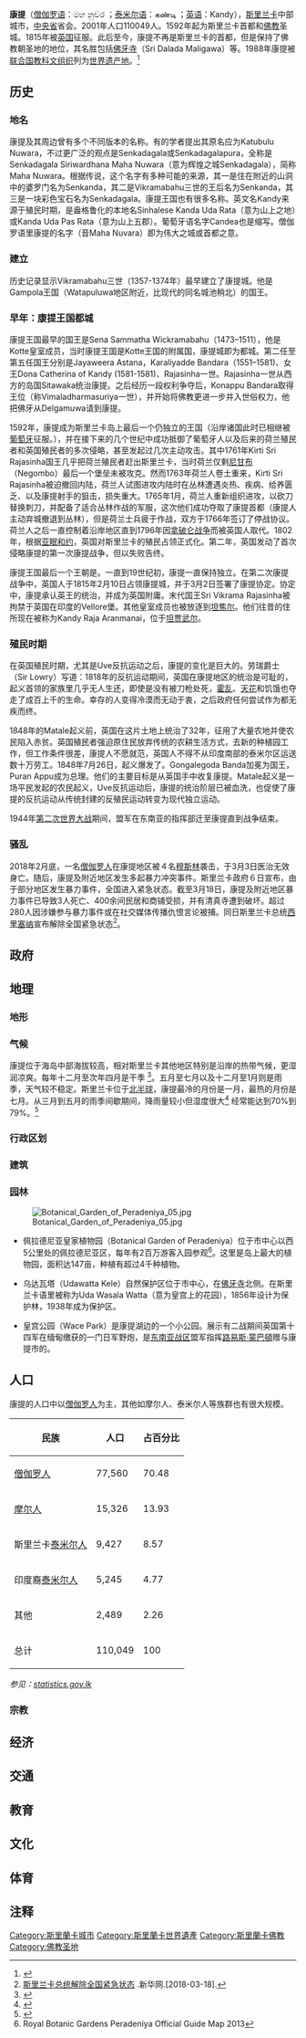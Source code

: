{{noteTA
|G1=地名
}}
{{Infobox settlement
|official_name    = 康提
|native_name = ''<big>'''මහ නුවර'''''</big> <br> ''<small>'''கண்டி'''</small>''
|settlement_type = 城市
|image_skyline = SL Kandy asv2020-01 img10 Arthurs Seat view.jpg
|imagesize        =
|image_caption    =  康提湖及市中心
|image_flag       =
|image_seal       = <!-- 檔案不存在 Kandy_Coat_of_Arms.JPG ，可從英文維基百科取得 -->
|nickname                = Nuwara, SenkadagalaPura
|motto                   = 忠诚自由（''Loyal and Free''）
|image_map        = 
|map_caption      = 
|pushpin_map      = Sri Lanka
|pushpin_map_caption      = 康提位於斯里蘭卡的位置
|coordinates_region     = LK
|subdivision_type       = [[國家|國家]]
|subdivision_name       = [[斯里蘭卡|斯里蘭卡]]
|subdivision_type1      = [[斯里兰卡行政区划|省]]
|subdivision_name1      = [[中央省_(斯里兰卡)|中央省]]
|subdivision_type2      = 区
|subdivision_name2      = 康提区
|leader_title=市政局
|leader_name=
|leader_title1=
|leader_name1=
|leader_title2=[[市长|市长]]
|leader_name2= Mahen Ratwatte
|language = Sinhala, Tamil, English
|area_magnitude   =
|area_total_km2   = 27
|area_total_sq_mi = 
|area_land_km2    =
|area_land_sq_mi  =
|area_water_km2   =
|area_water_sq_mi =
| elevation_m             = 500
|population_as_of = 2011<ref name="census">[http://www.citypopulation.de/SriLanka.html Census July 2011 (via] {{WebCite|url=https://www.webcitation.org/66KwzJDWg?url=http://www.citypopulation.de/SriLanka.html |date=20120321200607 |dateformat=iso }}. Citypopulation.de. Retrieved on 2011-10-17.</ref>
|population_total = 125,400
|population_metro = 
|population_density_km2 = 4591
|timezone         = [[UTC+05:30|斯里兰卡时间]]
|utc_offset       = +05:30
| latd  = 7 |latm  = 17 |lats  = 47 |latNS  = N
| longd = 80 |longm = 38 |longs = 6 |longEW = E
|website          = [http://www.kandycity.org/ www.kandycity.org]
|footnotes        =
}}
{{世界遗产概要表
|zh_name = 康提圣城
|site_img = SL Kandy asv2020-01 img33 Sacred Tooth Temple.jpg
|site_img_capt = 康提的[[佛牙寺|佛牙寺]]
|site_img_width = 350px
|en_name = Sacred City of Kandy
|fr_name = Ville sacrée de Kandy
|country = {{SRI}}
|Region = 亚洲和太平洋地区
|area = 
|criterion_c = (iv)(vi)
|ID = 450
|rg_year = 1988
|org_url = http://whc.unesco.org/en/list/450
}}
'''康提'''（[[僧伽罗语|僧伽罗语]]：මහ නුවර ；[[泰米尔语|泰米尔语]]：கண்டி ；[[英语|英语]]：Kandy），[[斯里兰卡|斯里兰卡]]中部城市，[[中央省_(斯里兰卡)|中央省]]省会。2001年人口110049人。1592年起为斯里兰卡首都和[[佛教|佛教]]圣城。1815年被[[英国|英国]]征服。此后至今，康提不再是斯里兰卡的首都，但是保持了佛教朝圣地的地位，其名胜包括[[佛牙寺|佛牙寺]]（Sri Dalada Maligawa）等。1988年康提被[[联合国教科文组织|联合国教科文组织]]列为[[世界遗产地|世界遗产地]]。<ref>{{cite web|url=|title=Heritage Sites|publisher=Central Cultural Fund|accessdate=2010-10-24}}</ref>

==历史==
===地名===
康提及其周边曾有多个不同版本的名称。有的学者提出其原名应为Katubulu Nuwara，不过更广泛的观点是Senkadagala或Senkadagalapura，全称是Senkadagala Siriwardhana Maha Nuwara（意为辉煌之城Senkadagala），简称Maha Nuwara。根据传说，这个名字有多种可能的来源，其一是住在附近的山洞中的婆罗门名为Senkanda，其二是Vikramabahu三世的王后名为Senkanda，其三是一块彩色宝石名为Senkadagala。康提王国也有很多名称。英文名Kandy来源于殖民时期，是盎格鲁化的本地名Sinhalese Kanda Uda Rata（意为山上之地）或Kanda Uda Pas Rata（意为山上五郡）。葡萄牙语名字Candea也是缩写。僧伽罗语里康提的名字（音Maha Nuvara）即为伟大之城或首都之意。

===建立===
历史记录显示Vikramabahu三世（1357-1374年）最早建立了康提城。他是Gampola王国（Watapuluwa地区附近，比现代的同名城池稍北）的国王。

===早年：康提王国都城===
康提王国最早的国王是Sena Sammatha Wickramabahu（1473–1511），他是Kotte皇室成员，当时康提王国是Kotte王国的附属国，康提城即为都城。第二任至第五任国王分别是Jayaweera Astana，Karaliyadde Bandara（1551–1581)、女王Dona Catherina of Kandy (1581-1581)、Rajasinha一世。Rajasinha一世从西方的岛国Sitawaka统治康提。之后经历一段权利争夺后，Konappu Bandara取得王位（称Vimaladharmasuriya一世），并开始将佛教更进一步并入世俗权力，他把佛牙从Delgamuwa请到康提。
 
1592年，康提成为斯里兰卡岛上最后一个仍独立的王国（沿岸诸国此时已相继被[[葡萄牙|葡萄牙]]征服。），并在接下来的几个世纪中成功抵御了葡萄牙人以及后来的荷兰殖民者和英国殖民者的多次侵略，甚至发起过几次主动攻击。其中1761年Kirti Sri Rajasinha国王几乎把荷兰殖民者赶出斯里兰卡，当时荷兰仅剩[[尼甘布|尼甘布]]（Negombo）最后一个堡垒未被攻克。然而1763年荷兰人卷土重来，Kirti Sri Rajasinha被迫撤回内陆，荷兰人试图进攻内陆时在丛林遭遇炎热、疾病、给养匮乏、以及康提射手的狙击，损失重大。1765年1月，荷兰人重新组织进攻，以砍刀替换刺刀，并配备了适合丛林作战的军服，这次他们成功夺取了康提首都（康提人主动弃城撤退到丛林），但是荷兰士兵疲于作战，双方于1766年签订了停战协议。荷兰人之后一直控制着沿岸地区直到1796年因[[拿破仑战争|拿破仑战争]]而被英国人取代。1802年，根据[[亚眠和约|亚眠和约]]，英国对斯里兰卡的殖民占领正式化。第二年，英国发动了首次侵略康提的第一次康提战争，但以失败告终。

康提王国最后一个王朝是{{link-en|坦贾武尔纳亚克政权|Thanjavur Nayak kingdom}}。一直到19世纪初，康提一直保持独立。在第二次康提战争中，英国人于1815年2月10日占领康提城，并于3月2日签署了康提协定。协定中，康提承认英王的统治，并成为英国附庸。末代国王Sri Vikrama Rajasinha被拘禁于英国在印度的Vellore堡。其他皇室成员也被放逐到[[坦焦尔|坦焦尔]]。他们往昔的住所现在被称为Kandy Raja Aranmanai，位于[[坦贾武尔|坦贾武尔]]。

===殖民时期===
在英国殖民时期，尤其是Uve反抗运动之后，康提的变化是巨大的。劳瑞爵士（Sir Lowry）写道：1818年的反抗运动期间，英国在康提地区的统治是可耻的，起义首领的家族里几乎无人生还，即使是没有被刀枪处死，[[霍乱|霍乱]]、[[天花|天花]]和饥饿也夺走了成百上千的生命。幸存的人变得冷漠而无动于衷，之后政府任何尝试作为都无疾而终。

1848年的Matale起义前，英国在这片土地上统治了32年，征用了大量农地并使农民陷入赤贫。英国殖民者强迫原住民放弃传统的农耕生活方式，去新的种植园工作，但工作条件很差，康提人不愿就范，英国人不得不从印度南部的泰米尔区运送数十万劳工。1848年7月26日，起义爆发了。Gongalegoda Banda加冕为国王，Puran Appu成为总理。他们的主要目标是从英国手中收复康提。Matale起义是一场平民发起的农民起义，Uve反抗运动后，康提的统治阶层已被血洗，也促使了康提的反抗运动从传统封建的反殖民运动转变为现代独立运动。

1944年[[第二次世界大战|第二次世界大战]]期间，盟军在东南亚的指挥部迁至康提直到战争结束。

===骚乱===
{{Main|{{link-en|2018年斯里兰卡反穆斯林暴动|2018 anti-Muslim riots in Sri Lanka}}}}
2018年2月底，一名[[僧伽罗人|僧伽罗人]]在康提地区被４名[[穆斯林|穆斯林]]袭击，于3月3日医治无效身亡。随后，康提及附近地区发生多起暴力冲突事件。斯里兰卡政府６日宣布，由于部分地区发生暴力事件，全国进入紧急状态。截至3月18日，康提及附近地区暴力事件已导致3人死亡、400余间民居和商铺受损，并有清真寺遭到破坏。超过280人因涉嫌参与暴力事件或在社交媒体传播仇恨言论被捕。同日斯里兰卡总统[[迈特里帕拉·西里塞纳|西里塞纳]]宣布解除全国紧急状态<ref>[http://www.xinhuanet.com/2018-03/18/c_1122553766.htm 斯里兰卡总统解除全国紧急状态] {{Wayback|url=http://www.xinhuanet.com/2018-03/18/c_1122553766.htm |date=20200810005526 }}.新华网.[2018-03-18].</ref>。

==政府==

==地理==

===地形===
===气候===
康提位于海岛中部海拔较高，相对斯里兰卡其他地区特别是沿岸的热带气候，更湿润凉爽。每年十二月至次年四月是干季
<ref>{{cite web|title=Kandy Weather|url=http://www.hotels-in-kandy.com/kandy-hotels/kandy-weather.php|publisher=eZeeStay|accessdate=22 June 2011|deadurl=yes|archiveurl=https://web.archive.org/web/20120326001745/http://www.hotels-in-kandy.com/kandy-hotels/kandy-weather.php|archivedate=2012年3月26日}}</ref>。五月至七月以及十二月至1月则是雨季，天气较不稳定。斯里兰卡位于[[北半球|北半球]]，康提最冷的月份是一月，最热的月份是七月。从三月到五月的雨季间歇期间，降雨量较小但湿度很大<ref>{{cite web|title=Kandy Weather and When to Go|url=http://www.tripadvisor.com/Travel-g304138-s208/Kandy:Sri-Lanka:Weather.And.When.To.Go.html|publisher=TripAdvisor|accessdate=22 June 2011|archive-date=2018-08-27|archive-url=https://web.archive.org/web/20180827142504/https://www.tripadvisor.com/Travel-g304138-s208/Kandy:Sri-Lanka:Weather.And.When.To.Go.html}}</ref> 经常能达到70%到79%。<ref>{{cite web|title=Kandy|url=http://www.tsitours.com/srilanka/kandy.html|publisher=tsitours|accessdate=22 June 2011|archive-date=2022-05-17|archive-url=https://web.archive.org/web/20220517170955/http://www.tsitours.com/srilanka/kandy.html}}</ref>
{{Weather box
|collapsed=
|open=
|metric first= yes
|single line=  yes
|location=     康提
|temperature colour= <!--Enter "pastel" for pastel temperature colours, remove this line for the standard colouring.-->
<!--Maximum Humidex-->
|Jan maximum humidex=
|Feb maximum humidex=
|Mar maximum humidex=
|Apr maximum humidex=
|May maximum humidex=
|Jun maximum humidex=
|Jul maximum humidex=
|Aug maximum humidex=
|Sep maximum humidex=
|Oct maximum humidex=
|Nov maximum humidex=
|Dec maximum humidex=
|year maximum humidex=
<!--Record high temperatures-->
<!--Note that record temperatures should be used sparingly in main city articles, and should only be used when the data period is of the greatest length possible.-->
|Jan record high C=
|Feb record high C=
|Mar record high C=
|Apr record high C=
|May record high C=
|Jun record high C=
|Jul record high C=
|Aug record high C=
|Sep record high C=
|Oct record high C=
|Nov record high C=
|Dec record high C=
|year record high C=
<!--Average high temperatures-->
|Jan high C= 
|Feb high C= 
|Mar high C= 
|Apr high C= 
|May high C= 
|Jun high C= 
|Jul high C= 
|Aug high C= 
|Sep high C= 
|Oct high C= 
|Nov high C= 
|Dec high C= 
|year high C= 
<!--Mean daily temperature-->
|Jan mean C= 23.4
|Feb mean C= 24.2
|Mar mean C= 25.6
|Apr mean C= 26.1
|May mean C= 25.7
|Jun mean C= 24.8
|Jul mean C= 24.5
|Aug mean C= 24.4
|Sep mean C= 24.3
|Oct mean C= 24.4
|Nov mean C= 24.2
|Dec mean C= 23.7
|year mean C= 24.7
<!--Average low temperatures-->
|Jan low C= 
|Feb low C= 
|Mar low C= 
|Apr low C= 
|May low C=
|Jun low C= 
|Jul low C= 
|Aug low C= 
|Sep low C= 
|Oct low C= 
|Nov low C= 
|Dec low C= 
|year low C= 
<!--Record low temperatures-->
<!--Note that record temperatures should be used sparingly in main city articles, and should only be used when the data period is of the greatest length possible.-->
|Jan record low C=
|Feb record low C=
|Mar record low C=
|Apr record low C=
|May record low C=
|Jun record low C=
|Jul record low C=
|Aug record low C=
|Sep record low C=
|Oct record low C=
|Nov record low C=
|Dec record low C=
|year record low C=
<!--Minimum Wind Chill-->
|Jan chill=
|Feb chill=
|Mar chill=
|Apr chill=
|May chill=
|Jun chill=
|Jul chill=
|Aug chill=
|Sep chill=
|Oct chill=
|Nov chill=
|Dec chill=
|year chill=
<!--Total Precipitation, this should include rain and snow.-->
|precipitation colour= <!--Enter "green" for green precipitation colours, remove this line for blue colouring.-->
<!--IMPORTANT: use mm or cm but NOT both!-->
|Jan precipitation cm=  |Jan precipitation mm= 79
|Feb precipitation cm=  |Feb precipitation mm= 74
|Mar precipitation cm=  |Mar precipitation mm= 71
|Apr precipitation cm=  |Apr precipitation mm= 188
|May precipitation cm=  |May precipitation mm= 144
|Jun precipitation cm=  |Jun precipitation mm= 132
|Jul precipitation cm=  |Jul precipitation mm= 128
|Aug precipitation cm=  |Aug precipitation mm= 113
|Sep precipitation cm=  |Sep precipitation mm= 155
|Oct precipitation cm=  |Oct precipitation mm= 264
|Nov precipitation cm=  |Nov precipitation mm= 296
|Dec precipitation cm=  |Dec precipitation mm= 196
|year precipitation cm=  |year precipitation mm=
<!--Rainfall-->
|rain colour= <!--Enter "green" for green rainfall colours, remove this line for blue colouring.-->
<!--IMPORTANT: use mm or cm but NOT both!-->
|Jan rain cm=  |Jan rain mm= 
|Feb rain cm=  |Feb rain mm= 
|Mar rain cm=  |Mar rain mm= 
|Apr rain cm=  |Apr rain mm= 
|May rain cm=  |May rain mm= 
|Jun rain cm=  |Jun rain mm= 
|Jul rain cm=  |Jul rain mm= 
|Aug rain cm=  |Aug rain mm= 
|Sep rain cm=  |Sep rain mm= 
|Oct rain cm=  |Oct rain mm= 
|Nov rain cm=  |Nov rain mm= 
|Dec rain cm=  |Dec rain mm= 
|year rain cm=  |year rain mm= 
<!--Snowfall-->
<!--IMPORTANT: use mm or cm but NOT both!-->
|Jan snow cm=  |Jan snow mm=
|Feb snow cm=  |Feb snow mm=
|Mar snow cm=  |Mar snow mm=
|Apr snow cm=  |Apr snow mm=
|May snow cm=  |May snow mm=
|Jun snow cm=  |Jun snow mm=
|Jul snow cm=  |Jul snow mm=
|Aug snow cm=  |Aug snow mm=
|Sep snow cm=  |Sep snow mm=
|Oct snow cm=  |Oct snow mm=
|Nov snow cm=  |Nov snow mm=
|Dec snow cm=  |Dec snow mm=
|year snow cm=  |year snow mm=
<!--Average daily % humidity-->
<!-- If entering the average daily % humidity, then the humidex table should be used. As of December 2009, few if any countries other than Canada use the Humidex.-->
|Jan humidity=
|Feb humidity=
|Mar humidity=
|Apr humidity=
|May humidity=
|Jun humidity=
|Jul humidity=
|Aug humidity=
|Sep humidity=
|Oct humidity=
|Nov humidity=
|Dec humidity=
|year humidity=
<!--Average number of precipitation days-->
|unit precipitation days= <!--If entering the average number of days, then the unit requirement should be used, because this varies between countries. Eg. 0.2 cm, 0.2 mm.-->
|Jan precipitation days=
|Feb precipitation days=
|Mar precipitation days=
|Apr precipitation days=
|May precipitation days=
|Jun precipitation days=
|Jul precipitation days=
|Aug precipitation days=
|Sep precipitation days=
|Oct precipitation days=
|Nov precipitation days=
|Dec precipitation days=
|year precipitation days=
<!--Average number of rainy days-->
|unit rain days= <!--If entering the average number of days, then the unit requirement should be used, because this varies between countries. Eg. 0.2 cm, 0.2 mm.-->
|Jan rain days= 6
|Feb rain days= 5
|Mar rain days= 8
|Apr rain days= 14
|May rain days= 11
|Jun rain days= 15
|Jul rain days= 14
|Aug rain days= 13
|Sep rain days= 13
|Oct rain days= 17
|Nov rain days= 16
|Dec rain days= 14
|year rain days=
<!--Average number of snowy days-->
|unit snow days= <!--If entering the average number of days, then the unit requirement should be used, because this varies between countries. Eg. 0.2 cm, 0.2 mm.-->
|Jan snow days=
|Feb snow days=
|Mar snow days=
|Apr snow days=
|May snow days=
|Jun snow days=
|Jul snow days=
|Aug snow days=
|Sep snow days=
|Oct snow days=
|Nov snow days=
|Dec snow days=
|year snow days=
<!--Average monthly sunshine hours, monthly totals are preferred, and will produce colours, but percentages are accepted.-->
|Jan sun= 
|Feb sun= 
|Mar sun= 
|Apr sun= 
|May sun= 
|Jun sun= 
|Jul sun= 
|Aug sun= 
|Sep sun= 
|Oct sun= 
|Nov sun= 
|Dec sun= 
|year sun=
<!--Mandatory fields, source-->
|source 1= <ref>[http://www.holidaycheck.com/climate-wetter_Kandy-ebene_oid-id_5766.html Temperature Kandy - climate Kandy Sri Lanka (Inside) - weather Kandy<!-- Bot generated title -->] {{webarchive|url=https://archive.is/20130125174835/http://www.holidaycheck.com/climate-wetter_Kandy-ebene_oid-id_5766.html |date=2013-01-25 }}</ref><ref>[http://www.worldclimateguide.co.uk/climateguides/srilanka/kandy.php]</ref>
<!--For a second source-->
|source 2= <ref>[http://www.worldclimate.com/cgi-bin/grid.pl?gr=N07E080 World Climate: N07E080 - Weather history for travel real estate and education<!-- Bot generated title -->]</ref>
|date=July 2011}}

===行政区划===
===建筑===
===园林===
[[File:Botanical_Garden_of_Peradeniya_05.jpg|right]]
* 佩拉德尼亚皇家植物园（Botanical Garden of Peradeniya）位于市中心以西5公里处的佩拉德尼亚区，每年有2百万游客入园参观<ref name="ReferenceA">Royal Botanic Gardens Peradeniya Official Guide Map 2013</ref>。这里是岛上最大的植物园，面积达147亩，种植有超过4千种植物。

* 乌达瓦塔（Udawatta Kele）自然保护区位于市中心，在[[佛牙寺|佛牙寺]]北侧。在斯里兰卡语里被称为Uda Wasala Watta（意为皇宫上的花园），1856年设计为保护林，1938年成为保护区。

* 皇宫公园（Wace Park）是康提湖边的一个小公园。展示有二战期间英国第十四军在缅甸缴获的一门日军野炮，是[[第二次世界大战东南亚战区|东南亚战区]]盟军指挥[[路易斯·蒙巴頓|路易斯·蒙巴頓]]赠与康提市的。

==人口==
康提的人口中以[[僧伽罗人|僧伽罗人]]为主，其他如摩尔人、泰米尔人等族群也有很大规模。

{{bar box
|title=2007年康提人口民族比例
|titlebar=#ddd
|left1=人口
|right1=百分比
|float=right
|bars=
{{bar percent|[[僧伽罗人|僧伽罗人]]|#FFFF00|70.48}}
{{bar percent|[[摩尔人|摩尔人]]|#009000|13.93}}
{{bar percent|斯里兰卡[[泰米尔人|泰米尔人]]|#FF8000|8.57}}
{{bar percent|印度裔[[泰米尔人|泰米尔人]]|red|4.77}}
{{bar percent|其他|#0080FF|2.26}}
}}

{| class="wikitable"
|+
|-
!民族!!人口!!占百分比
|-
|[[僧伽罗人|僧伽罗人]]||77,560||70.48
|-
|[[摩尔人|摩尔人]]||15,326||13.93
|-
|斯里兰卡[[泰米尔人|泰米尔人]]||9,427||8.57
|-
|印度裔[[泰米尔人|泰米尔人]]||5,245||4.77
|-
|其他 ||2,489||2.26
|-
|总计|| 110,049||100
|}
''参见：''[https://web.archive.org/web/20070610120717/http://www.statistics.gov.lk/census2001/population/district/t002c.htm ''statistics.gov.lk'']

===宗教===
==经济==
==交通==
==教育==
==文化==
==体育==
==注释==
{{Commons category|Kandy}}
{{Wikivoyage|en:Kandy|康提{{en icon}}}}
{{reflist}}
{{斯里兰卡世界遗产}}
{{Authority control}}
{{DEFAULTSORT: Kandy}}
[[Category:斯里蘭卡城市|Category:斯里蘭卡城市]]
[[Category:斯里蘭卡世界遺產|Category:斯里蘭卡世界遺產]]
[[Category:斯里蘭卡佛教|Category:斯里蘭卡佛教]]
[[Category:佛教圣地|Category:佛教圣地]]
